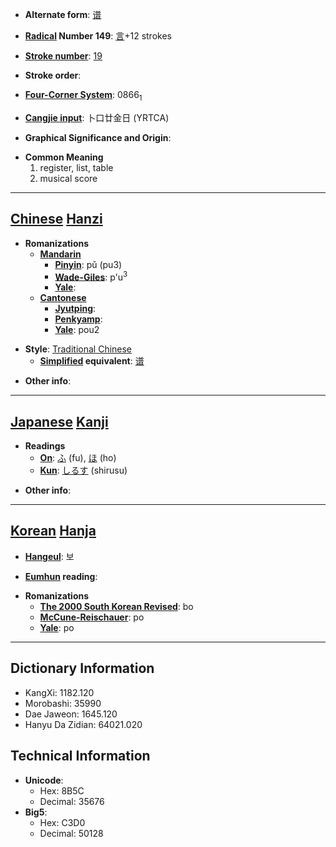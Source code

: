* '''Alternate form''': [[谱]]

* '''[[Wiktionary:Chinese radical index| Radical]] Number 149''': [[Wiktionary:Chinese radical index 言|言]]+12 strokes

* '''[[Wiktionary:Chinese total strokes index|Stroke number]]''': [[Wiktionary:Chinese total strokes index 19|19]]

* '''Stroke order''': 

* '''[[Wiktionary:Chinese four corner index|Four-Corner System]]''': 0866<sub>1</sub>

* '''[[Wiktionary:Chinese Cangjie index|Cangjie input]]''': 卜口廿金日 (YRTCA)

* '''Graphical Significance and Origin''': 

* '''Common Meaning'''
*#register, list, table
*# musical score


----

== [[Chinese]] [[Hanzi]] ==

* '''Romanizations'''
** '''[[Mandarin]]'''
*** '''[[Pinyin]]''': pǔ (pu3)
*** '''[[Wade-Giles]]''': p'u<sup>3</sup>
*** '''[[Yale]]''': 
** '''[[Cantonese]]'''
*** '''[[Jyutping]]''':
*** '''[[Penkyamp]]''': 
*** '''[[Yale]]''': pou2

* '''Style''': [[Traditional Chinese]] 
** '''[[Simplified Chinese|Simplified]] equivalent''': [[谱]]

* '''Other info''': 

----

== [[Japanese]] [[Kanji]] ==

* '''Readings'''
** '''[[On]]''': [[ふ]] (fu), [[ほ]] (ho)
** '''[[Kun]]''': [[しるす]] (shirusu)

* '''Other info''':  

----

== [[Korean]] [[Hanja]] ==

* '''[[Hangeul]]''': 보

* '''[[Eumhun]] reading''': 

* '''Romanizations'''
** '''[[The 2000 South Korean Revised Romanization|The 2000 South Korean Revised]]''': bo
** '''[[McCune-Reischauer]]''': po
** '''[[Yale]]''': po

----

== Dictionary Information ==

* KangXi: 1182.120
* Morobashi: 35990
* Dae Jaweon: 1645.120
* Hanyu Da Zidian: 64021.020

== Technical Information ==

* '''Unicode''':
** Hex: 8B5C
** Decimal: 35676
* '''Big5''':
** Hex: C3D0
** Decimal: 50128
